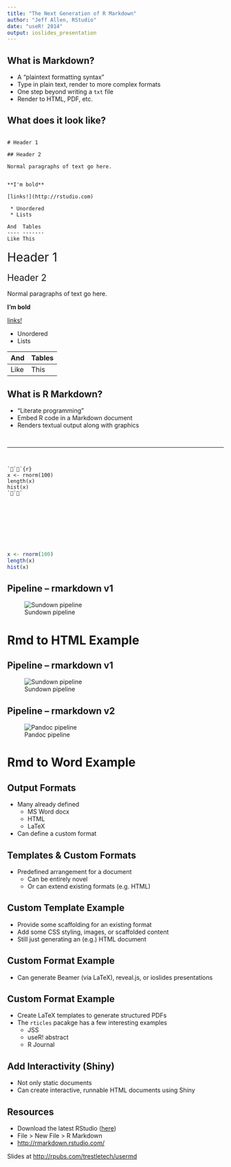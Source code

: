 ---
title: "The Next Generation of R Markdown"
author: "Jeff Allen, RStudio"
date: "useR! 2014"
output: ioslides_presentation
---

<style type="text/css">
  /* I'm cheating here. The ioslides pipeline wants to treat every h1 and h2
     in a special way, so I can't demo what they look like as a part of a page.
     I'm just emulating it here.*/
  #faux-h1 {
    font-size: 2em; margin: .67em 0;
  }
  
  #faux-h2 {
    font-size: 1.5em; margin: .75em 0;
  }
  
  #questions {
    text-align: center;
    font-size: 2em;
    padding-top: 1em;
    padding-bottom: 2em;
  }
     
</style>

## What is Markdown?

 - A "plaintext formatting syntax"
 - Type in plain text, render to more complex formats
 - One step beyond writing a `txt` file
 - Render to HTML, PDF, etc.

## What does it look like?

<div class="columns-2">

```

# Header 1

## Header 2

Normal paragraphs of text go here.


**I'm bold**

[links!](http://rstudio.com)

 * Unordered
 * Lists   
 
And  Tables
---- -------
Like This

```


<div id="faux-h1">Header 1</div>

<div id="faux-h2">Header 2</div>

Normal paragraphs of text go here.

**I'm bold**

[links!](http://rstudio.com)

 * Unordered
 * Lists

And  Tables
---- -------
Like This


</div>


## What is R Markdown?
  
<div class="columns-2">
  
- "Literate programming"
- Embed R code in a Markdown document
- Renders textual output along with graphics

<div style="height: 15px"></div>

<hr />

<div style="height: 15px"></div>

<!-- Sorry for this hack. I couldn't figure out how to put three backticks in 
    an Rmd without it getting interpreted as a break for <code>, so I have 
    0-width unicode spaces between these inner backticks. Ace (RStudio) will 
    show them as red-dots. Other editors may not. -->
```
```{r}
x <- rnorm(100)
length(x)
hist(x)
```
```

<div style="height: 100px"></div>

```{r, fig.width=4, fig.height=3}
x <- rnorm(100)
length(x)
hist(x)
```

</div>


## Pipeline -- rmarkdown v1

![Sundown pipeline](rmd-pipeline.png)

# Rmd to HTML Example

## Pipeline -- rmarkdown v1

![Sundown pipeline](rmd-pipeline.png)

## Pipeline -- rmarkdown v2

![Pandoc pipeline](rmd-pipeline-pandoc.png)

# Rmd to Word Example

## Output Formats

  - Many already defined
    - MS Word docx
    - HTML
    - LaTeX
  - Can define a custom format 

## Templates & Custom Formats

  - Predefined arrangement for a document
    - Can be entirely novel
    - Or can extend existing formats (e.g. HTML)

## Custom Template Example

  - Provide some scaffolding for an existing format
  - Add some CSS styling, images, or scaffolded content
  - Still just generating an (e.g.) HTML document
  
## Custom Format Example

  - Can generate Beamer (via LaTeX), reveal.js, or ioslides presentations

## Custom Format Example

  - Create LaTeX templates to generate structured PDFs
  - The `rticles` pacakge has a few interesting examples
    - JSS
    - useR! abstract
    - R Journal


## Add Interactivity (Shiny)

  - Not only static documents
  - Can create interactive, runnable HTML documents using Shiny

## Resources

  - Download the latest RStudio ([here](http://www.rstudio.com/products/rstudio/))
  - File > New File > R Markdown
  - [http://rmarkdown.rstudio.com/](http://rmarkdown.rstudio.com/)
  
Slides at <http://rpubs.com/trestletech/usermd>
